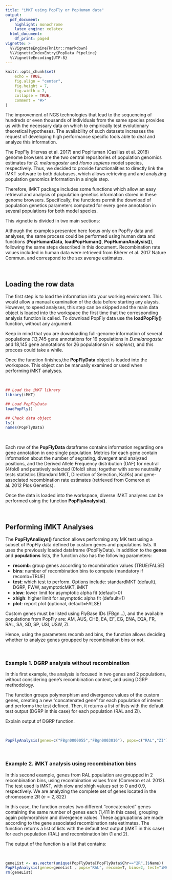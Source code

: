 ```yaml
---
title: "iMKT using PopFly or PopHuman data"
output:
  pdf_document:
    highlight: monochrome
    latex_engine: xelatex
  html_document:
    df_print: paged
vignette: >
  %\VignetteEngine{knitr::rmarkdown}  
  %\VignetteIndexEntry{PopData Pipeline}  
  %\VignetteEncoding{UTF-8}
---
```

```r
knitr::opts_chunk$set(
	echo = TRUE,
	fig.align = "center",
	fig.height = 7,
	fig.width = 7,
	collapse = TRUE,
	comment = "#>"
)
```

The improvement of NGS technologies that lead to the sequencing of hundreds or even thousands of individuals from the same species provides us with the necessary data on which to empirically test evolutionary theoretical hypotheses. The availability of such datasets increases the request of developing high performance specific tools able to deal and analyze this information.

The PopFly (Hervas et al. 2017) and PopHuman (Casillas et al. 2018) genome browsers are the two central repositories of population genomics estimates for *D. melanogaster* and *Homo sapiens* model species, respectively. Thus, we decided to provide functionalities to directly link the iMKT software to both databases, which allows retrieving and and analyzing population genomics information in a single step.

Therefore, iMKT package includes some functions which allow an easy retrieval and analysis of population genetics information stored in these genome browsers. Specifically, the functions permit the download of population genetics parameters computed for every gene annotation in several populations for both model species.

This vignette is divided in two main sections:

\begin{itemize}
\item
  Loading the row data
\item
  Performing iMKT analyses
\end{itemize}

Although the examples presented here focus only on PopFly data and analyses, the same process could be performed using human data and functions (**PopHumanData**, **loadPopHuman()**, **PopHumanAnalysis()**), following the same steps described in this document. Recombination rate values included in human data were retrieved from Bhérer et al. 2017 Nature Commun. and correspond to the sex average estimates.

&nbsp;

## Loading the row data

The first step is to load the information into your working enviroment. This would allow a manual examination of the data before starting any alaysis. However, to speed analyses, this step can be skipped and the main data object is loaded into the workspace the first time that the corresponding analysis function is called. To download PopFly data use the **loadPopFly()** function, without any argument. 

Keep in mind that you are downloading full-genome information of several populations (13,745 gene annotations for 16 populations in *D.melanogaster* and 18,145 gene annotations for 26 populationsin *H. sapiens*), and this procces could take a while.

Once the function finishes,the **PopFlyData** object is loaded into the workspace. This object can be manually examined or used when performing iMKT analyses.
  
&nbsp;

```r
## Load the iMKT library
library(iMKT)

## Load PopFlyData
loadPopFly()

## Check data object
ls()
names(PopFlyData)
```

&nbsp;
  
Each row of the **PopFlyData** dataframe contains information regarding one gene annotation in one single population. Metrics for each gene contain information about the number of segrating, divergent and analyzed positions, and the Derived Allele Frequency distribution (DAF) for neutral (4fold) and putatively selected (0fold) sites; together with some neutrality tests statistics (Standard MKT, Direction of Selection, Ka/Ks) and gene-associated recombination rate estimates (retrieved from Comeron et al. 2012 Plos Genetics).

Once the data is loaded into the workspace, diverse iMKT analyses can be performed using the function **PopFlyAnalysis()**.

&nbsp;
&nbsp;

## Performing iMKT Analyses
  
The **PopFlyAnalisys()** function allows performing any MK test using a subset of PopFly data defined by custom genes and populations lists. It uses the previously loaded dataframe (PopFlyData). In addition to the **genes** and **populations** lists, the function also has the following parameters:

  - **recomb**: group genes according to recombination values (TRUE/FALSE)
  - **bins**: number of recombination bins to compute (mandatory if recomb=TRUE)
  - **test**: which test to perform. Options include: standardMKT (default), DGRP, FWW, asymptoticMKT, iMKT
  - **xlow**: lower limit for asymptotic alpha fit (default=0)
  - **xhigh**: higher limit for asymptotic alpha fit (default=1)
  - **plot**: report plot (optional, default=FALSE)

Custom genes must be listed using FlyBase IDs (FBgn...), and the available populations from PopFly are: AM, AUS, CHB, EA, EF, EG, ENA, EQA, FR, RAL, SA, SD, SP, USI, USW, ZI.

Hence, using the parameters recomb and bins, the function allows deciding whether to analyze genes groupped by recombination bins or not.

&nbsp;

### Example 1. DGRP analysis without recombination
  
In this first example, the analysis is focused in two genes and 2 populations, without considering gene's recombination context, and using DGRP methodology. 

The function groups polymorphism and divergence values of the custom genes, creating a new "concatenated gene" for each population of interest and performs the test defined. Then, it returns a list of lists with the default test output (DGRP in this case) for each population (RAL and ZI).

Explain output of DGRP function.

&nbsp;

```r
PopFlyAnalysis(genes=c("FBgn0000055","FBgn0003016"), pops=c("RAL","ZI"), recomb=F, test="DGRP", plot=TRUE)
```
  
&nbsp;
&nbsp;
  
### Example 2. iMKT analysis using recombination bins
 
In this second example, genes from RAL population are groupped in 2 recombination bins, using recombination values from (Comeron et al. 2012). The test used is iMKT, with xlow and xhigh values set to 0 and 0.9, respectively. We are analyzing the complete set of genes located in the chromosome 2R ($n=2,822$)

In this case, the function creates two different "concatenated" genes containing the same number of genes each (1,411 in this case), grouping again polymorphism and divergence values. These aggrupations are made according to the gene associated recombination rate estimates. The function returns a list of lists with the default test output (iMKT in this case) for each population (RAL) and recombination bin (1 and 2).

The output of the function is a list that contains:

\begin{itemize}
\item Asymptotic MK table: table including information about the model type (exponential) along with the fitted function values (a, b, c), the α asymptotic estimate with its corresponding lower and higher confidence interval values, and the α original estimate (using the standard MKT methodology and the polymorphic sites within the xlow and xhigh cutoffs).

\item Fractions of sites: negative selection fractions ($d$: strongly deleterious, $f$: neutral and $b$: weakly deleterious). 

\item Graphs: 3 plots showing: **(A)** the distribution of alleles frequencies (DAF) for neutral and selected sites, **(B)** the adaptation values ($\alpha$) for each DAF category along with the function fit, the α asymptotic and α original estimates and the limits used for function fitting and adaptation values calculation, and **(C)** the negative selection fractions.
\end{itemize}

&nbsp;

```r
geneList <- as.vector(unique(PopFlyData[PopFlyData$Chr=="2R",]$Name))
PopFlyAnalysis(genes=geneList , pops="RAL", recomb=T, bins=2, test="iMKT", xlow=0, xhigh=0.9, plot=TRUE)
rm(geneList)
```
  
&nbsp;
